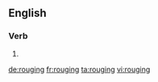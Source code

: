 ==English==

===Verb===
{{head|en|present participle}}

# {{present participle of|rouge|lang=en}}

[[de:rouging]]
[[fr:rouging]]
[[ta:rouging]]
[[vi:rouging]]